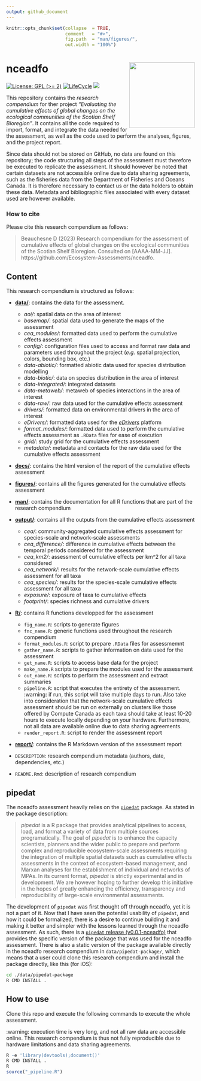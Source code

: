 ```yaml
---
output: github_document
---
```


<!-- README.md is generated from README.Rmd. Please edit that file -->


```r
knitr::opts_chunk$set(collapse  = TRUE,
                      comment   = "#>",
                      fig.path  = "man/figures/",
                      out.width = "100%")
```



# nceadfo <a href='https://github.com/Ecosystem-Assessments/nceadfo'><img src='man/figures/logo.png' align="right" height="175" /></a>

<!-- badges: start -->
[![License: GPL (>= 2)](https://img.shields.io/badge/License-GPL%20%28%3E%3D%202%29-blue.svg)](https://choosealicense.com/licenses/gpl-2.0/)
[![LifeCycle](https://img.shields.io/badge/lifecycle-experimental-orange)](https://lifecycle.r-lib.org/articles/stages.html#preliminary)
![](https://img.shields.io/badge/status-preliminary-blue.svg)
<!-- badges: end -->

This repository contains the *research compendium* for ther project *"Evaluating the cumulative effects of global changes on the ecological communities of the Scotian Shelf Bioregion"*. It contains all the code required to import, format, and integrate the data needed for the assessment, as well as the code used to perform the analyses, figures, and the project report. 

Since data should not be stored on GitHub, no data are found on this repository; the code structuring all steps of the assessment must therefore be executed to replicate the assessment. It should however be noted that certain datasets are not accessible online due to data sharing agreements, such as the fisheries data from the Department of Fisheries and Oceans Canada. It is therefore necessary to contact us or the data holders to obtain these  data. Metadata and bibliographic files associated with every dataset used are however available.


### How to cite

Please cite this research compendium as follows:

> Beauchesne D (2023) Research compendium for the assessment of cumulative effects of global changes on the ecological communities of the Scotian Shelf Bioregion. Consulted on [AAAA-MM-JJ]. https://github.com/Ecosystem-Assessments/nceadfo.

## Content

This research compendium is structured as follows: 

- [**data/**](https://github.com/Ecosystem-Assessments/nceadfo/tree/main/data): contains the data for the assessment.
  - *aoi/*: spatial data on the area of interest
  - *basemap/*: spatial data used to generate the maps of the assessment
  - *cea_modules/*: formatted data used to perform the cumulative effects assessment
  - *config/*: configuration files used to access and format raw data and parameters used throughout the project (*e.g.* spatial projection, colors, bounding box, etc.)
  - *data-abiotic/*: formatted abiotic data used for species distribution modelling
  - *data-biotic/*: data on species distribution in the area of interest
  - *data-integrated/*: integrated datasets 
  - *data-metaweb/*: metaweb of species interactions in the area of interest
  - *data-raw/*: raw data used for the cumulative effects assessment
  - *drivers/*: formatted data on environmental drivers in the area of interest
  - *eDrivers/*: formatted data used for the [*eDrivers*](https://david-beauchesne.shinyapps.io/edriversapp/) platform
  - *format_modules/*: formatted data used to perform the cumulative effects assessment as `.RData` files for ease of execution
  - *grid/*: study grid for the cumulative effects assessment
  - *metadata/*: metadata and contacts for the raw data used for the cumulative effects assessment


- [**docs/**](https://github.com/Ecosystem-Assessments/nceadfo/tree/main/docs): contains the html version of the report of the cumulative effects assessment

- [**figures/**](https://github.com/Ecosystem-Assessments/nceadfo/tree/main/figures): contains all the figures generated for the cumulative effects assessment 

- [**man/**](https://github.com/Ecosystem-Assessments/nceadfo/tree/main/man): contains the documentation for all R functions that are part of the research compendium

- [**output/**](https://github.com/Ecosystem-Assessments/nceadfo/tree/main/output): contains all the outputs from the cumulative effects assessment 
  - *cea/*: community-aggregated cumulative effects assessment for species-scale and network-scale assessments
  - *cea_difference/*: difference in cumulative effects between the temporal periods considered for the assessment
  - *cea_km2/*: assessment of cumulative effects per km^2 for all taxa considered
  - *cea_network/*: results for the network-scale cumulative effects assessment for all taxa
  - *cea_species/*: results for the species-scale cumulative effects assessment for all taxa
  - *exposure/*: exposure of taxa to cumulative effects 
  - *footprint/*: species richness and cumulative drivers

- [**R/**](https://github.com/Ecosystem-Assessments/nceadfo/tree/main/R): contains R functions developped for the assessment
  - `fig_name.R`: scripts to generate figures
  - `fnc_name.R`: generic functions used throughout the research compendium
  - `format_modules.R`: script to prepare `.RData` files for assessmemnt
  - `gather_name.R`: scripts to gather information on data used for the assessment
  - `get_name.R`: scripts to access base data for the project
  - `make_name.R` scripts to prepare the modules used for the assessment
  - `out_name.R`: scripts to perform the assessment and extract summaries
  - `pipeline.R`: script that executes the entirety of the assessment. :warning: if run, this script will take multiple days to run. Also take into consideration that the network-scale cumulative effects assessment should be run on externally on clusters like those offered by Compute Canada as each taxa should take at least 10-20 hours to execute locally depending on your hardware. Furthermore, not all data are available online due to data sharing agreements.
  - `render_report.R`: script to render the assessment report

- [**report/**](https://github.com/Ecosystem-Assessments/nceadfo/tree/main/report): contains the R Markdown version of the assessment report

- `DESCRIPTION`: research compendium metadata (authors, date, dependencies, etc.)
- `README.Rmd`: description of research compendium


## pipedat 

The nceadfo assessment heavily relies on the [`pipedat`](https://github.com/Ecosystem-Assessments/pipedat) package. As stated in the package description: 

> *pipedat* is a R package that provides analytical pipelines to access, load, and format a variety of data from multiple sources programatically. The goal of *pipedat* is to enhance the capacity scientists, planners and the wider public to prepare and perform complex and reproducible ecosystem-scale assessments requiring the integration of multiple spatial datasets such as cumulative effects assessments in the context of ecosystem-based management, and Marxan analyses for the establishment of individual and networks of MPAs. In its current format, *pipedat* is strictly experimental and in development. We are however hoping to further develop this initiative in the hopes of greatly enhancing the efficiency, transparency and reproducibility of large-scale environmental assessments.

The development of `pipedat` was first thought off through nceadfo, yet it is not a part of it. Now that I have seen the potential usability of `pipedat`, and how it could be formalized, there is a desire to continue building it and making it better and simpler with the lessons learned through the nceadfo assessment. As such, there is a [`pipedat` release (v0.0.1-nceadfo)](https://github.com/Ecosystem-Assessments/pipedat/releases/tag/v0.0.1-nceadfo) that provides the specific version of the package that was used for the nceadfo assessment. There is also a static version of the package available directly in the nceadfo research compendium in `data/pipedat-package/`, which means that a user could clone this research compendium and install the package directly, like this (for iOS):

```bash
cd ./data/pipedat-package
R CMD INSTALL .
```


## How to use

Clone this repo and execute the following commands to execute the whole assessment.

:warning: execution time is very long, and not all raw data are accessible online. This research compendium is thus not fully reproducible due to hardware limitations and data sharing agreements. 

```r
R -e 'library(devtools);document()'
R CMD INSTALL .
R
source("_pipeline.R")
```
